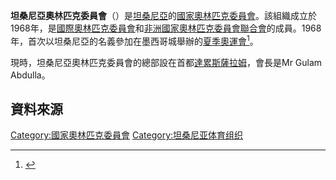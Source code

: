 {{Infobox National Olympic Committee
| title = 坦桑尼亞奧林匹克委員會
| logo = 
| 國家或地區 = TAN
| 國家或地區編碼 = TAN
| 成立日期 = 1968年
| 加入國際奧委會 = 1968年
| 所屬成員 = [[非洲國家奧林匹克委員會聯合會|非洲國家奧林匹克委員會聯合會]]
| 總部 = 坦桑尼亞[[達累斯薩拉姆|達累斯薩拉姆]]
| 會長 = Mr Gulam Abdulla
| 秘書長 =
| 網頁 = 
}}
'''坦桑尼亞奧林匹克委員會'''（{{lang|en|Tanzania Olympic Committee}}）是[[坦桑尼亞|坦桑尼亞]]的[[國家奧林匹克委員會|國家奧林匹克委員會]]。該組織成立於1968年，是[[國際奧林匹克委員會|國際奧林匹克委員會]]和[[非洲國家奧林匹克委員會聯合會|非洲國家奧林匹克委員會聯合會]]的成員。1968年，首次以坦桑尼亞的名義參加在墨西哥城舉辦的[[1968年夏季奧林匹克運動會|夏季奧運會]]<ref>{{Cite web |url=http://www.sports-reference.com/olympics/countries/TAN/ |title=Tanzania |access-date=2014-05-08 |archive-url=https://web.archive.org/web/20090106113116/http://www.sports-reference.com/olympics/countries/TAN/ |archive-date=2009-01-06 |dead-url=yes }}</ref>。

現時，坦桑尼亞奧林匹克委員會的總部設在首都[[達累斯薩拉姆|達累斯薩拉姆]]，會長是Mr Gulam Abdulla。

==資料來源==
{{Reflist}}

{{非洲國家奧林匹克委員會聯合會}}
{{Authority control}}

[[Category:國家奧林匹克委員會|Category:國家奧林匹克委員會]]
[[Category:坦桑尼亚体育组织|Category:坦桑尼亚体育组织]]